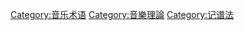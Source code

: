 {{Commonscat|Rhythm and meter}}

[[Category:音乐术语|Category:音乐术语]]
[[Category:音樂理論|Category:音樂理論]]
[[Category:记谱法|Category:记谱法]]